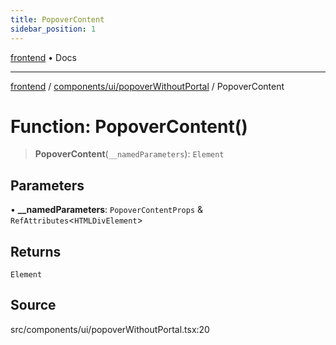 ```yaml
---
title: PopoverContent
sidebar_position: 1
---
```


[frontend](../../../..) • Docs

***

[frontend](../../../..) / [components/ui/popoverWithoutPortal](..) / PopoverContent

# Function: PopoverContent()

> **PopoverContent**(`__namedParameters`): `Element`

## Parameters

• **\_\_namedParameters**: `PopoverContentProps` & `RefAttributes`\<`HTMLDivElement`\>

## Returns

`Element`

## Source

src/components/ui/popoverWithoutPortal.tsx:20

